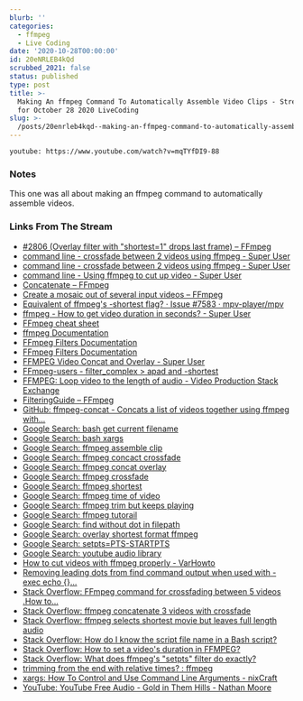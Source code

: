 ```yaml
---
blurb: ''
categories:
  - ffmpeg
  - Live Coding
date: '2020-10-28T00:00:00'
id: 20eNRLEB4kQd
scrubbed_2021: false
status: published
type: post
title: >-
  Making An ffmpeg Command To Automatically Assemble Video Clips - Stream Notes
  for October 28 2020 LiveCoding
slug: >-
  /posts/20enrleb4kqd--making-an-ffmpeg-command-to-automatically-assemble-video-clips--stream-notes-for-october-28-2020-livecoding
---
```


`youtube: https://www.youtube.com/watch?v=mqTYfDI9-88`

### Notes

This one was all about making an ffmpeg command to automatically assemble videos.

### Links From The Stream

- [#2806 (Overlay filter with "shortest=1" drops last frame) – FFmpeg](https://trac.ffmpeg.org/ticket/2806)
- [command line - crossfade between 2 videos using ffmpeg - Super User](https://superuser.com/questions/778762/crossfade-between-2-videos-using-ffmpeg)
- [command line - crossfade between 2 videos using ffmpeg - Super User](https://superuser.com/questions/778762/crossfade-between-2-videos-using-ffmpeg/778967#778967)
- [command line - Using ffmpeg to cut up video - Super User](https://superuser.com/questions/138331/using-ffmpeg-to-cut-up-video)
- [Concatenate – FFmpeg](https://trac.ffmpeg.org/wiki/Concatenate)
- [Create a mosaic out of several input videos – FFmpeg](https://trac.ffmpeg.org/wiki/Create%20a%20mosaic%20out%20of%20several%20input%20videos)
- [Equivalent of ffmpeg's -shortest flag? · Issue #7583 · mpv-player/mpv](https://github.com/mpv-player/mpv/issues/7583)
- [ffmpeg - How to get video duration in seconds? - Super User](https://superuser.com/questions/650291/how-to-get-video-duration-in-seconds)
- [FFmpeg cheat sheet](https://gist.github.com/steven2358/ba153c642fe2bb1e47485962df07c730)
- [ffmpeg Documentation](https://ffmpeg.org/ffmpeg.html)
- [FFmpeg Filters Documentation](https://ffmpeg.org/ffmpeg-filters.html#setpts_002c-asetpts)
- [FFmpeg Filters Documentation](https://ffmpeg.org/ffmpeg-filters.html)
- [FFMPEG Video Concat and Overlay - Super User](https://superuser.com/questions/890612/ffmpeg-video-concat-and-overlay)
- [FFmpeg-users - filter_complex > apad and -shortest](http://www.ffmpeg-archive.org/filter-complex-gt-apad-and-shortest-td4687558.html)
- [FFMPEG: Loop video to the length of audio - Video Production Stack Exchange](https://video.stackexchange.com/questions/23390/ffmpeg-loop-video-to-the-length-of-audio)
- [FilteringGuide – FFmpeg](https://trac.ffmpeg.org/wiki/FilteringGuide)
- [GitHub: ffmpeg-concat - Concats a list of videos together using ffmpeg with...](https://github.com/transitive-bullshit/ffmpeg-concat)
- [Google Search: bash get current filename](https://www.google.com/search?client=safari&rls=en&q=bash+get+current+filename&ie=UTF-8&oe=UTF-8)
- [Google Search: bash xargs](https://www.google.com/search?client=safari&rls=en&q=bash+xargs&ie=UTF-8&oe=UTF-8)
- [Google Search: ffmpeg assemble clip](https://www.google.com/search?client=safari&rls=en&q=ffmpeg+assemble+clip&ie=UTF-8&oe=UTF-8)
- [Google Search: ffmpeg concact crossfade](https://www.google.com/search?client=safari&rls=en&q=ffmpeg+concact+crossfade&ie=UTF-8&oe=UTF-8)
- [Google Search: ffmpeg concat overlay](https://www.google.com/search?client=safari&rls=en&q=ffmpeg+concat+overlay&ie=UTF-8&oe=UTF-8)
- [Google Search: ffmpeg crossfade](https://www.google.com/search?client=safari&rls=en&q=ffmpeg+crossfade&ie=UTF-8&oe=UTF-8)
- [Google Search: ffmpeg shortest](https://www.google.com/search?client=safari&rls=en&q=ffmpeg+shortest&ie=UTF-8&oe=UTF-8)
- [Google Search: ffmpeg time of video](https://www.google.com/search?client=safari&rls=en&q=ffmpeg+time+of+video&ie=UTF-8&oe=UTF-8)
- [Google Search: ffmpeg trim but keeps playing](https://www.google.com/search?client=safari&rls=en&q=ffmpeg+trim+but+keeps+playing&ie=UTF-8&oe=UTF-8)
- [Google Search: ffmpeg tutorail](https://www.google.com/search?client=safari&rls=en&q=ffmpeg+tutorail&ie=UTF-8&oe=UTF-8)
- [Google Search: find without dot in filepath](https://www.google.com/search?client=safari&rls=en&q=find+without+dot+in+filepath&ie=UTF-8&oe=UTF-8)
- [Google Search: overlay shortest format ffmpeg](https://www.google.com/search?client=safari&rls=en&q=overlay+shortest+format+ffmpeg&ie=UTF-8&oe=UTF-8)
- [Google Search: setpts=PTS-STARTPTS](https://www.google.com/search?client=safari&rls=en&q=setpts=PTS-STARTPTS&ie=UTF-8&oe=UTF-8)
- [Google Search: youtube audio library](https://www.google.com/search?client=safari&rls=en&q=youtube+audio+library&ie=UTF-8&oe=UTF-8)
- [How to cut videos with ffmpeg properly - VarHowto](https://varhowto.com/cut-videos-ffmpeg/)
- [Removing leading dots from find command output when used with -exec echo {}...](https://unix.stackexchange.com/questions/331696/removing-leading-dots-from-find-command-output-when-used-with-exec-echo-opti/537241)
- [Stack Overflow: FFmpeg command for crossfading between 5 videos .How to...](https://stackoverflow.com/questions/37783044/ffmpeg-command-for-crossfading-between-5-videos-how-to-manage-setpts-pts-startp)
- [Stack Overflow: ffmpeg concatenate 3 videos with crossfade](https://stackoverflow.com/questions/41562467/ffmpeg-concatenate-3-videos-with-crossfade)
- [Stack Overflow: ffmpeg selects shortest movie but leaves full length audio](https://stackoverflow.com/questions/33330279/ffmpeg-selects-shortest-movie-but-leaves-full-length-audio)
- [Stack Overflow: How do I know the script file name in a Bash script?](https://stackoverflow.com/questions/192319/how-do-i-know-the-script-file-name-in-a-bash-script)
- [Stack Overflow: How to set a video's duration in FFMPEG?](https://stackoverflow.com/questions/6896490/how-to-set-a-videos-duration-in-ffmpeg/6896542)
- [Stack Overflow: What does ffmpeg's "setpts" filter do exactly?](https://stackoverflow.com/questions/58261344/what-does-ffmpegs-setpts-filter-do-exactly)
- [trimming from the end with relative times? : ffmpeg](https://www.reddit.com/r/ffmpeg/comments/crt3hl/trimming_from_the_end_with_relative_times/)
- [xargs: How To Control and Use Command Line Arguments - nixCraft](https://www.cyberciti.biz/faq/linux-unix-bsd-xargs-construct-argument-lists-utility/)
- [YouTube: YouTube Free Audio - Gold in Them Hills - Nathan Moore](https://www.youtube.com/watch?v=dYidxJ_gKd8)
